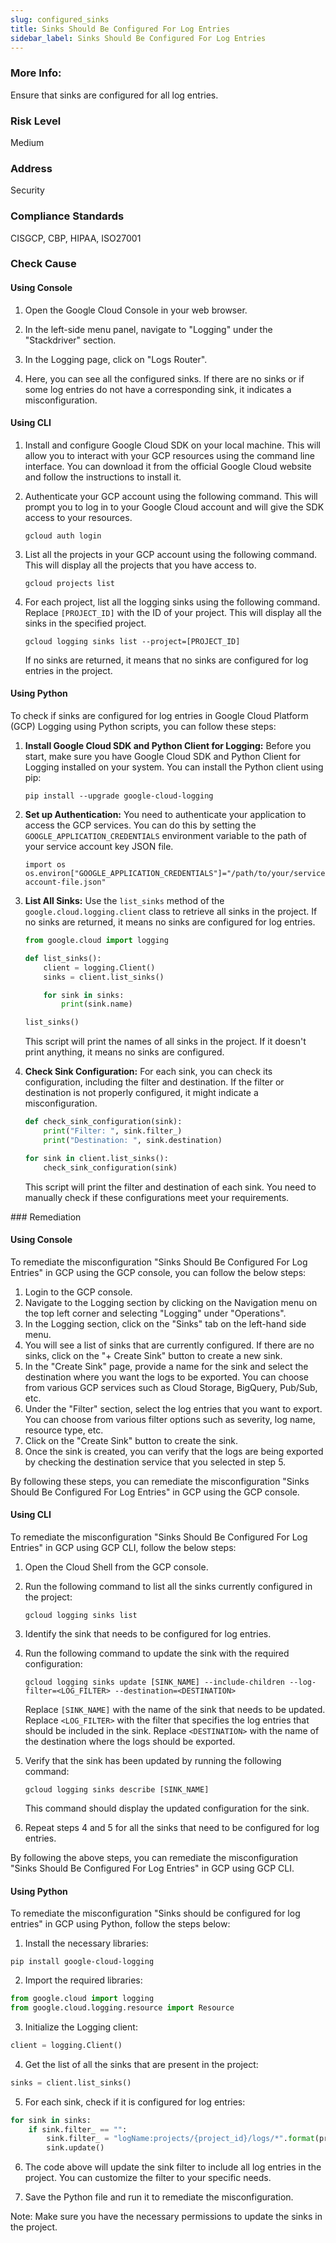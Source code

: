```yaml
---
slug: configured_sinks
title: Sinks Should Be Configured For Log Entries
sidebar_label: Sinks Should Be Configured For Log Entries
---
```


### More Info:

Ensure that sinks are configured for all log entries.

### Risk Level

Medium

### Address

Security

### Compliance Standards

CISGCP, CBP, HIPAA, ISO27001


<Tabs><Tab title='Cause'>
### Check Cause

#### Using Console

1. Open the Google Cloud Console in your web browser.

2. In the left-side menu panel, navigate to "Logging" under the "Stackdriver" section.

3. In the Logging page, click on "Logs Router".

4. Here, you can see all the configured sinks. If there are no sinks or if some log entries do not have a corresponding sink, it indicates a misconfiguration.

#### Using CLI

1. Install and configure Google Cloud SDK on your local machine. This will allow you to interact with your GCP resources using the command line interface. You can download it from the official Google Cloud website and follow the instructions to install it.

2. Authenticate your GCP account using the following command. This will prompt you to log in to your Google Cloud account and will give the SDK access to your resources.
   ```
   gcloud auth login
   ```

3. List all the projects in your GCP account using the following command. This will display all the projects that you have access to.
   ```
   gcloud projects list
   ```

4. For each project, list all the logging sinks using the following command. Replace `[PROJECT_ID]` with the ID of your project. This will display all the sinks in the specified project.
   ```
   gcloud logging sinks list --project=[PROJECT_ID]
   ```
   If no sinks are returned, it means that no sinks are configured for log entries in the project.

#### Using Python

To check if sinks are configured for log entries in Google Cloud Platform (GCP) Logging using Python scripts, you can follow these steps:

1. **Install Google Cloud SDK and Python Client for Logging:**
   Before you start, make sure you have Google Cloud SDK and Python Client for Logging installed on your system. You can install the Python client using pip:
   ```
   pip install --upgrade google-cloud-logging
   ```

2. **Set up Authentication:**
   You need to authenticate your application to access the GCP services. You can do this by setting the `GOOGLE_APPLICATION_CREDENTIALS` environment variable to the path of your service account key JSON file.
   ```
   import os
   os.environ["GOOGLE_APPLICATION_CREDENTIALS"]="/path/to/your/service-account-file.json"
   ```

3. **List All Sinks:**
   Use the `list_sinks` method of the `google.cloud.logging.client` class to retrieve all sinks in the project. If no sinks are returned, it means no sinks are configured for log entries.
   ```python
   from google.cloud import logging

   def list_sinks():
       client = logging.Client()
       sinks = client.list_sinks()

       for sink in sinks:
           print(sink.name)

   list_sinks()
   ```
   This script will print the names of all sinks in the project. If it doesn't print anything, it means no sinks are configured.

4. **Check Sink Configuration:**
   For each sink, you can check its configuration, including the filter and destination. If the filter or destination is not properly configured, it might indicate a misconfiguration.
   ```python
   def check_sink_configuration(sink):
       print("Filter: ", sink.filter_)
       print("Destination: ", sink.destination)

   for sink in client.list_sinks():
       check_sink_configuration(sink)
   ```
   This script will print the filter and destination of each sink. You need to manually check if these configurations meet your requirements.

</Tab>


<Tab title='Remediation'>
### Remediation

#### Using Console

To remediate the misconfiguration "Sinks Should Be Configured For Log Entries" in GCP using the GCP console, you can follow the below steps:

1. Login to the GCP console.
2. Navigate to the Logging section by clicking on the Navigation menu on the top left corner and selecting "Logging" under "Operations".
3. In the Logging section, click on the "Sinks" tab on the left-hand side menu.
4. You will see a list of sinks that are currently configured. If there are no sinks, click on the "+ Create Sink" button to create a new sink.
5. In the "Create Sink" page, provide a name for the sink and select the destination where you want the logs to be exported. You can choose from various GCP services such as Cloud Storage, BigQuery, Pub/Sub, etc.
6. Under the "Filter" section, select the log entries that you want to export. You can choose from various filter options such as severity, log name, resource type, etc.
7. Click on the "Create Sink" button to create the sink.
8. Once the sink is created, you can verify that the logs are being exported by checking the destination service that you selected in step 5.

By following these steps, you can remediate the misconfiguration "Sinks Should Be Configured For Log Entries" in GCP using the GCP console.

#### Using CLI

To remediate the misconfiguration "Sinks Should Be Configured For Log Entries" in GCP using GCP CLI, follow the below steps:

1. Open the Cloud Shell from the GCP console.

2. Run the following command to list all the sinks currently configured in the project:

   ```
   gcloud logging sinks list
   ```

3. Identify the sink that needs to be configured for log entries.

4. Run the following command to update the sink with the required configuration:

   ```
   gcloud logging sinks update [SINK_NAME] --include-children --log-filter=<LOG_FILTER> --destination=<DESTINATION>
   ```

   Replace `[SINK_NAME]` with the name of the sink that needs to be updated. Replace `<LOG_FILTER>` with the filter that specifies the log entries that should be included in the sink. Replace `<DESTINATION>` with the name of the destination where the logs should be exported.

5. Verify that the sink has been updated by running the following command:

   ```
   gcloud logging sinks describe [SINK_NAME]
   ```

   This command should display the updated configuration for the sink.

6. Repeat steps 4 and 5 for all the sinks that need to be configured for log entries.

By following the above steps, you can remediate the misconfiguration "Sinks Should Be Configured For Log Entries" in GCP using GCP CLI.

#### Using Python

To remediate the misconfiguration "Sinks should be configured for log entries" in GCP using Python, follow the steps below:

1. Install the necessary libraries:

```
pip install google-cloud-logging
```

2. Import the required libraries:

```python
from google.cloud import logging
from google.cloud.logging.resource import Resource
```

3. Initialize the Logging client:

```python
client = logging.Client()
```

4. Get the list of all the sinks that are present in the project:

```python
sinks = client.list_sinks()
```

5. For each sink, check if it is configured for log entries:

```python
for sink in sinks:
    if sink.filter_ == "":
        sink.filter_ = "logName:projects/{project_id}/logs/*".format(project_id=client.project)
        sink.update()
```

6. The code above will update the sink filter to include all log entries in the project. You can customize the filter to your specific needs.

7. Save the Python file and run it to remediate the misconfiguration.

Note: Make sure you have the necessary permissions to update the sinks in the project.




</Tab>
</Tabs>